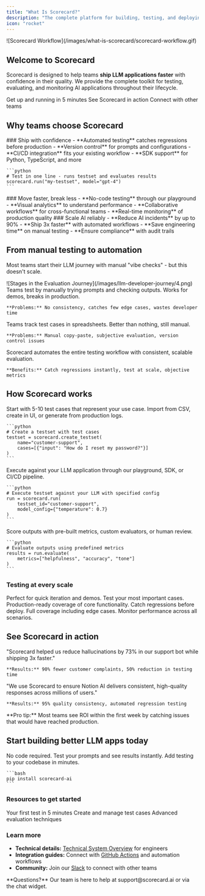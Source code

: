 ```yaml
---
title: "What Is Scorecard?"
description: "The complete platform for building, testing, and deploying production-ready LLM applications"
icon: "rocket"
---
```


<Frame>
![Scorecard Workflow](/images/what-is-scorecard/scorecard-workflow.gif)
</Frame>

## <Icon icon="hand-wave" /> Welcome to Scorecard

Scorecard is designed to help teams **ship LLM applications faster** with confidence in their quality. We provide the complete toolkit for testing, evaluating, and monitoring AI applications throughout their lifecycle.

<CardGroup cols={3}>
  <Card title="Quick Start" icon="play" href="/intro/quickstart">
    Get up and running in 5 minutes
  </Card>
  <Card title="Watch Demo" icon="video" href="https://scorecard.io/demo">
    See Scorecard in action
  </Card>
  <Card title="Join Community" icon="users" href="https://scorecard.io/slack">
    Connect with other teams
  </Card>
</CardGroup>

## <Icon icon="users" /> Why teams choose Scorecard

<Tabs>
  <Tab title="For Engineers" icon="code">
    ### Ship with confidence
    - **Automated testing** catches regressions before production
    - **Version control** for prompts and configurations
    - **CI/CD integration** fits your existing workflow
    - **SDK support** for Python, TypeScript, and more
    
    ```python
    # Test in one line - runs testset and evaluates results
    scorecard.run("my-testset", model="gpt-4")
    ```
  </Tab>
  <Tab title="For Product Teams" icon="users">
    ### Move faster, break less
    - **No-code testing** through our playground
    - **Visual analytics** to understand performance
    - **Collaborative workflows** for cross-functional teams
    - **Real-time monitoring** of production quality
  </Tab>
  <Tab title="For Leaders" icon="crown">
    ### Scale AI reliably
    - **Reduce AI incidents** by up to 90%
    - **Ship 3x faster** with automated workflows
    - **Save engineering time** on manual testing
    - **Ensure compliance** with audit trails
  </Tab>
</Tabs>

## <Icon icon="chart-line-up" /> From manual testing to automation

Most teams start their LLM journey with manual "vibe checks" - but this doesn't scale.

<Frame caption="The evolution of LLM testing maturity">
![Stages in the Evaluation Journey](/images/llm-developer-journey/4.png)
</Frame>

<AccordionGroup>
  <Accordion title="Stage 1: Manual Testing" icon="hand" defaultOpen>
    Teams test by manually trying prompts and checking outputs. Works for demos, breaks in production.
    
    **Problems:** No consistency, catches few edge cases, wastes developer time
  </Accordion>
  <Accordion title="Stage 2: Spreadsheet Tracking" icon="table">
    Teams track test cases in spreadsheets. Better than nothing, still manual.
    
    **Problems:** Manual copy-paste, subjective evaluation, version control issues
  </Accordion>
  <Accordion title="Stage 3: Automated Evaluation" icon="robot">
    Scorecard automates the entire testing workflow with consistent, scalable evaluation.
    
    **Benefits:** Catch regressions instantly, test at scale, objective metrics
  </Accordion>
</AccordionGroup>

## <Icon icon="gear" /> How Scorecard works

<Steps>
  <Step title="Create your testset" icon="database">
    Start with 5-10 test cases that represent your use case. Import from CSV, create in UI, or generate from production logs.
    
    ```python
    # Create a testset with test cases
    testset = scorecard.create_testset(
        name="customer-support",
        cases=[{"input": "How do I reset my password?"}]
    )
    ```
  </Step>
  <Step title="Run your tests" icon="play">
    Execute against your LLM application through our playground, SDK, or CI/CD pipeline.
    
    ```python
    # Execute testset against your LLM with specified config
    run = scorecard.run(
        testset_id="customer-support",
        model_config={"temperature": 0.7}
    )
    ```
  </Step>
  <Step title="Evaluate results" icon="chart-line">
    Score outputs with pre-built metrics, custom evaluators, or human review.
    
    ```python
    # Evaluate outputs using predefined metrics
    results = run.evaluate(
        metrics=["helpfulness", "accuracy", "tone"]
    )
    ```
  </Step>
</Steps>

### <Icon icon="scale-balanced" /> Testing at every scale

<Tabs>
  <Tab title="Sample (5-10 tests)" icon="flask">
    Perfect for quick iteration and demos. Test your most important cases.
  </Tab>
  <Tab title="Golden (100 tests)" icon="medal">
    Production-ready coverage of core functionality. Catch regressions before deploy.
  </Tab>
  <Tab title="Comprehensive (1000+ tests)" icon="infinity">
    Full coverage including edge cases. Monitor performance across all scenarios.
  </Tab>
</Tabs>

## <Icon icon="eye" /> See Scorecard in action

<CardGroup cols={2}>
  <Card title="DoorDash" icon="truck">
    "Scorecard helped us reduce hallucinations by 73% in our support bot while shipping 3x faster."
    
    **Results:** 90% fewer customer complaints, 50% reduction in testing time
  </Card>
  <Card title="Notion" icon="file">
    "We use Scorecard to ensure Notion AI delivers consistent, high-quality responses across millions of users."
    
    **Results:** 95% quality consistency, automated regression testing
  </Card>
</CardGroup>

<Tip>
**Pro tip:** Most teams see ROI within the first week by catching issues that would have reached production.
</Tip>

## <Icon icon="rocket" /> Start building better LLM apps today

<CardGroup cols={2}>
  <Card title="Start with Playground" icon="play" href="/features/playground">
    No code required. Test your prompts and see results instantly.
  </Card>
  <Card title="Setup Integration" icon="code" href="/how-to-use-scorecard/trigger-run-with-github-actions">
    Add testing to your codebase in minutes.
    
    ```bash
    pip install scorecard-ai
    ```
  </Card>
</CardGroup>

### <Icon icon="book-open" /> Resources to get started

<CardGroup cols={3}>
  <Card title="5-Minute Quickstart" icon="timer" href="/intro/quickstart">
    Your first test in 5 minutes
  </Card>
  <Card title="Testset Management" icon="folder" href="/features/testset-management">
    Create and manage test cases
  </Card>
  <Card title="RAG Guide" icon="star" href="/how-to-use-scorecard/rag-retrieval-augmented-generation">
    Advanced evaluation techniques
  </Card>
</CardGroup>

### <Icon icon="graduation-cap" /> Learn more

- **Technical details:** [Technical System Overview](/intro/technical-system-overview) for engineers
- **Integration guides:** Connect with [GitHub Actions](/how-to-use-scorecard/trigger-run-with-github-actions) and automation workflows
- **Community:** Join our [Slack](https://scorecard.io/slack) to connect with other teams

<Info>
**Questions?** Our team is here to help at support@scorecard.ai or via the chat widget.
</Info>